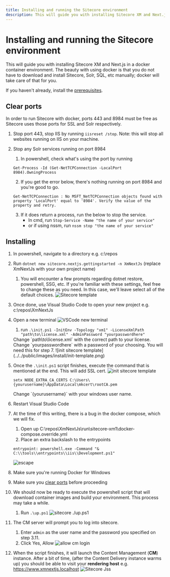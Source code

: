 ```yaml
---
title: Installing and running the Sitecore environment
description: This will guide you with installing Sitecore XM and Next.js in a docker container environment.
---
```


# Installing and running the Sitecore environment
This will guide you with installing Sitecore XM and Next.js in a docker container environment.
The beauty with using docker is that you do not have to download and install Sitecore, Solr, SQL, etc manually;
docker will take care of that for you.  

If you haven't already, install the [prerequisites](/environment/prerequisites).

## Clear ports
In order to run Sitecore with docker, ports 443 and 8984 must be free as Sitecore uses those ports for SSL and Solr respectively.

1. Stop port 443, stop IIS by running `iisreset /stop`. Note: this will stop all websites running on IIS on your machine.

2. Stop any Solr services running on port 8984
    1. In powershell, check what's using the port by running
    ```
    Get-Process -Id (Get-NetTCPConnection -LocalPort 8984).OwningProcess
    ```
    2. If you get the error below, there's nothing running on port 8984 and you're good to go.
    ```
    Get-NetTCPConnection : No MSFT_NetTCPConnection objects found with property 'LocalPort' equal to '8984'. Verify the value of the property and retry.
    ```
    3. If it does return a process, run the below to stop the service.
        * In cmd, run `Stop-Service -Name "the name of your service"`
        * or if using nssm, run `nssm stop "the name of your service"`

## Installing
1. In powershell, navigate to a directory e.g. c:\repos
2. Run `dotnet new sitecore.nextjs.gettingstarted -n XmNextJs` (replace XmNextJs with your own project name)
    1. You will encounter a few prompts regarding dotnet restore, powershell, SSG, etc. If you're familiar with these settings, feel free to change these as you need. In this case, we'll leave select all of the default choices.
    ![Sitecore template](../../public/images/install/install-sitecore-template.png)
3. Once done, use Visual Studio Code to open your new project e.g. c:\repos\XmNextJs
4. Open a new terminal
    ![VSCode new terminal](../../public/images/install/vscode-new-terminal.png)
    1. run `.\init.ps1 -InitEnv -Topology "xm1" -LicenseXmlPath "path\to\license.xml" -AdminPassword "yourpasswordhere"`
    <Callout>
        Change `path\to\license.xml` with the correct path to your license.
    </Callout>
    <Callout>
        Change `yourpasswordhere` with a password of your choosing.
        You will need this for step 7.
    </Callout>
    ![init sitecore template](../../public/images/install/init-template.png)
    
5. Once the `.\init.ps1` script finishes, execute the command that is mentioned at the end. This will add SSL cert.
    ![init sitecore template](../../public/images/install/cert.png)
    ```
    setx NODE_EXTRA_CA_CERTS C:\Users\{yourusername}\AppData\Local\mkcert\rootCA.pem
    ```
    <Callout>
        Change `{yourusername}` with your windows user name.
    </Callout>
6. Restart Visual Studio Code
7. At the time of this writing, there is a bug in the docker compose, which we will fix.
    1. Open up C:\repos\XmNextJs\run\sitecore-xm1\docker-compose.override.yml
    2. Place an extra backslash to the entrypoints
    ```
    entrypoint: powershell.exe -Command "& C:\\tools\\entrypoints\\iis\\Development.ps1"
    ```
    ![escape](../../public/images/install/escape.png)
7. Make sure you're running Docker for Windows
8. Make sure you [clear ports](/environment/installing#clear-ports) before proceeding
9. We should now be ready to execute the powershell script that will download container images and build your environment. This process may take a while.
    1. Run `.\up.ps1` 
    ![sitecore ./up.ps1](../../public/images/install/up-command.png)
10. The CM server will prompt you to log into sitecore.
    1. Enter `admin` as the user name and the password you specified on step 3.11. 
    2. Click Yes, Allow
    ![allow cm login](../../public/images/install/cm-login.png)
11. When the script finishes, it will launch the Content Management (**CM**) instance.
    After a bit of time, (after the Content Delivery instance warms up) you should be able to visit your **rendering host** e.g. https://www.xmnextjs.localhost
    ![Sitecore Jss](../../public/images/install/sitecore-jss.png)